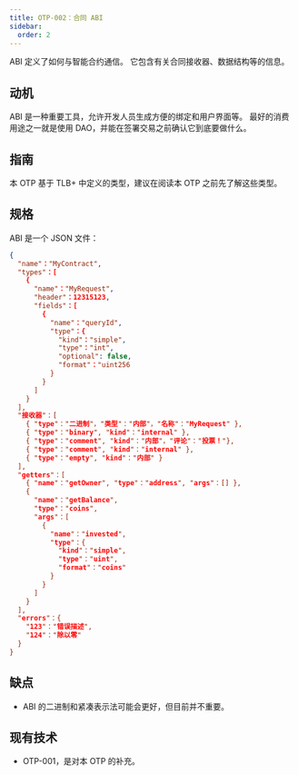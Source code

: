 ```yaml
---
title: OTP-002：合同 ABI
sidebar:
  order: 2
---
```


ABI 定义了如何与智能合约通信。 它包含有关合同接收器、数据结构等的信息。

## 动机

ABI 是一种重要工具，允许开发人员生成方便的绑定和用户界面等。 最好的消费用途之一就是使用 DAO，并能在签署交易之前确认它到底要做什么。

## 指南

本 OTP 基于 TLB+ 中定义的类型，建议在阅读本 OTP 之前先了解这些类型。

## 规格

ABI 是一个 JSON 文件：

```json
{
  "name"："MyContract",
  "types"：[
    {
      "name"："MyRequest",
      "header"：12315123,
      "fields"：[
        {
          "name"："queryId",
          "type"：{
            "kind"："simple",
            "type"："int",
            "optional": false,
            "format"："uint256
          }
        }
      ]
    }
  ],
  "接收器"：[
    { "type"："二进制"，"类型"："内部"，"名称"："MyRequest" },
    { "type"："binary", "kind"："internal" },
    { "type"："comment", "kind"："内部"，"评论"："投票！"},
    { "type"："comment", "kind"："internal" },
    { "type"："empty", "kind"："内部" }
  ],
  "getters"：[
    { "name"："getOwner", "type"："address", "args"：[] },
    {
      "name"："getBalance",
      "type"："coins",
      "args"：[
        {
          "name"："invested",
          "type"：{
            "kind"："simple",
            "type"："uint",
            "format"："coins"
          }
        }
      ]
    }
  ],
  "errors"：{
    "123"："错误描述",
    "124"："除以零"
  }
}
```

## 缺点

- ABI 的二进制和紧凑表示法可能会更好，但目前并不重要。

## 现有技术

- OTP-001，是对本 OTP 的补充。
